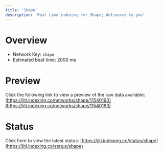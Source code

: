```yaml
---
title: 'Shape'
description: 'Real time indexing for Shape; delivered to you'
---
```


# Overview
- Network Key: `shape`
- Estimated beat time: 2000 ms

# Preview
Click the following link to view a preview of the raw data available: [https://jiti.indexing.co/networks/shape/11540193](https://jiti.indexing.co/networks/shape/11540193)

# Status
Click here to view the latest status: [https://jiti.indexing.co/status/shape](https://jiti.indexing.co/status/shape)
